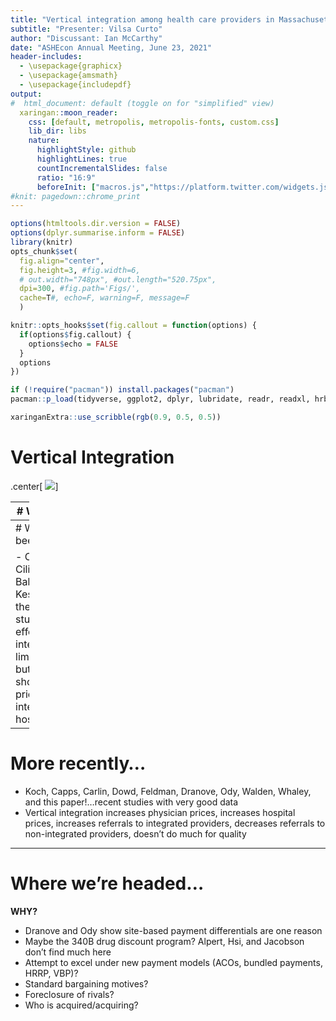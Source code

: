 ```yaml
---
title: "Vertical integration among health care providers in Massachusetts"
subtitle: "Presenter: Vilsa Curto"
author: "Discussant: Ian McCarthy"
date: "ASHEcon Annual Meeting, June 23, 2021"
header-includes: 
  - \usepackage{graphicx}
  - \usepackage{amsmath}
  - \usepackage{includepdf}
output:
#  html_document: default (toggle on for "simplified" view)
  xaringan::moon_reader:
    css: [default, metropolis, metropolis-fonts, custom.css] 
    lib_dir: libs
    nature:
      highlightStyle: github
      highlightLines: true
      countIncrementalSlides: false
      ratio: "16:9"
      beforeInit: ["macros.js","https://platform.twitter.com/widgets.js"]
#knit: pagedown::chrome_print
---
```


<!-- Adjust some CSS code for font size, maintain R code font size -->
<style type="text/css">
.remark-slide-content {
    font-size: 30px;
    padding: 1em 2em 1em 2em;    
}
.remark-code, .remark-inline-code { 
    font-size: 20px;
}
</style>


<!-- Set R options for how code chunks are displayed and load packages -->
```r
options(htmltools.dir.version = FALSE)
options(dplyr.summarise.inform = FALSE)
library(knitr)
opts_chunk$set(
  fig.align="center",  
  fig.height=3, #fig.width=6,
  # out.width="748px", #out.length="520.75px",
  dpi=300, #fig.path='Figs/',
  cache=T#, echo=F, warning=F, message=F
  )

knitr::opts_hooks$set(fig.callout = function(options) {
  if(options$fig.callout) {
    options$echo = FALSE
  }
  options
})

if (!require("pacman")) install.packages("pacman")
pacman::p_load(tidyverse, ggplot2, dplyr, lubridate, readr, readxl, hrbrthemes,scales, gganimate, gapminder, gifski, png, tufte, plotly, OECD, ggrepel, xaringanExtra, webshot)
```


```r
xaringanExtra::use_scribble(rgb(0.9, 0.5, 0.5))
```

# Vertical Integration

.center[
  ![](images/Richardsetal.png)
]

---
# Why do we care?

- Very important area of health care research
- Lots of interest in this topic among policy-makers
- Large price effects, little (or no) quality improvement

---
# Where we've been...

- Cuellar, Gertler, Ciliberto, Dranove, Baker, Bundorf, Kessler...ahead of their time in studying price effects of integration
- Some limitations in data, but early results showed increase in prices among integrated hospitals/physicians

---
# More recently...

- Koch, Capps, Carlin, Dowd, Feldman, Dranove, Ody, Walden, Whaley, and this paper!...recent studies with very good data
- Vertical integration increases physician prices, increases hospital prices, increases referrals to integrated providers, decreases referrals to non-integrated providers, doesn't do much for quality

---
# Where we're headed...

**WHY?**

- Dranove and Ody show site-based payment differentials are one reason
- Maybe the 340B drug discount program? Alpert, Hsi, and Jacobson don't find much here
- Attempt to excel under new payment models (ACOs, bundled payments, HRRP, VBP)?
- Standard bargaining motives?
- Foreclosure of rivals?
- Who is acquired/acquiring?